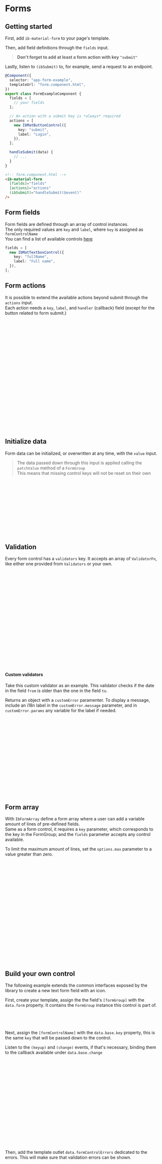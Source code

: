 

<Meta title="Components/Forms/Overview" />

# Forms

## Getting started

First, add `ib-material-form` to your page's template.

Then, add field definitions through the `fields` input.

> **Don't forget to add at least a form action with key `"submit"`**

Lastly, listen to `(ibSubmit)` to, for example, send a request to an endpoint.

```typescript
@Component({
  selector: "app-form-example",
  templateUrl: "form.component.html",
})
export class FormExampleComponent {
  fields = [
    // your fields
  ];

  // An action with a submit key is *always* required
  actions = [
    new IbMatButtonControl({
      key: "submit",
      label: "Login",
    }),
  ];

  handleSubmit(data) {
    // ...
  }
}
```

```html
<!-- form.component.html -->
<ib-material-form
  [fields]="fields"
  [actions]="actions"
  (ibSubmit)="handleSubmit($event)"
/>
```

## Form fields

Form fields are defined through an array of control instances.  
The only required values are `key` and `label`, where `key` is assigned as `formControlName`  
You can find a list of available controls [here](/docs/forms-controls--docs)

```typescript
fields = [
  new IbMatTextboxControl({
    key: "fullName",
    label: "Full name",
  }),
];
```

<Canvas of={MatFormStories.Textbox} />

## Form actions

It is possible to extend the available actions beyond submit through the `actions` input.  
Each action needs a `key`, `label`, and `handler` (callback) field (except for the button related to form submit.)

```typescript
customActions = [
  // 👇 this is required!
  new IbMatButtonControl({
    key: "submit",
    label: "Search",
  }),
  new IbMatButtonControl({
    key: "clear",
    label: "Clear",
    color: "accent",
    requireConfirmOnDirty: true,
    handler: (form) => form.reset(),
  }),
  new IbMatButtonControl({
    key: "disable",
    label: "Disable",
    handler: (form) => form.disable(),
  }),
  new IbMatButtonControl({
    key: "enable",
    label: "Enable",
    handler: (form) => form.enable(),
  }),
];
```

## Initialize data

Form data can be initialized, or overwritten at any time, with the `value` input.

> The data passed down through this input is applied calling the `patchValue` method of a `FormGroup`  
> This means that missing control keys will not be reset on their own

```typescript
value = { firstName: "John", lastName: "Doe" };

fields = [
  new IbMatTextboxControl({
    key: "firstName",
    label: "First name",
  }),
  new IbMatTextboxControl({
    key: "lastName",
    label: "Last name",
  }),
];
```

<Canvas of={MatFormStories.PreInitialized} />

## Validation

Every form control has a `validators` key.
It accepts an array of `ValidatorFn`, like either one provided from `Validators` or your own.

```typescript
fields = [
  new IbMatTextboxControl({
    key: "email",
    label: "Email",
    type: "email",
    validators: [Validators.email, Validators.required],
    width: "100%",
  }),
  new IbMatTextboxControl({
    key: "password",
    label: "Password",
    type: "password",
    validators: [Validators.required],
    width: "100%",
  }),
  new IbMatSlideToggleControl({
    key: "storeUserAgent",
    label: "Remember this device",
    width: "100%",
  }),
];
```

<Canvas of={MatFormStories.SimpleLogin} />

#### Custom validators

Take this custom validator as an example.
This validator checks if the date in the field `from` is older than the one in the field `to`.

Returns an object with a `customError` paramenter. To display a message, include an i18n label in the `customError.message` parameter,
and in `customError.params` any variable for the label if needed.

```typescript
export function dateValidator(): ValidatorFn {
  return (control: AbstractControl): { [key: string]: any } | null => {
    if (!control.parent) {
      return;
    }
    const from = control.parent.controls["from"];
    const to = control.parent.controls["to"];
    if (from.value && to.value && from.value > to.value) {
      return {
        customError: {
          message: 'dateRange.error', // Date "{{from}}" cannot be older than "{{to}}"
          params: { from: from.value, to: to.value }
        },
      };
    }
  };
}
```

## Form array

With `IbFormArray` define a form array where a user can add a variable amount of lines of pre-defined fields.  
Same as a form control, it requires a `key` parameter, which corresponds to the key in the FormGroup;
and the `fields` parameter accepts any control available.

To limit the maximum amount of lines, set the `options.max` parameter to a value greater than zero.

```typescript
fields = [
  // ...
  new IbFormArray({
    key: "addresses",
    options: {
      max: 2,
    },
    fields: [
      new IbMatTextboxControl({
        key: "key",
        label: "(es. Phone, Email)",
        width: "25%",
      }),
      new IbMatTextboxControl({
        key: "value",
        label: "es. +39123123",
        validators: [Validators.required],
        width: "25%",
      }),
    ],
  }),
];
```

<Canvas of={MatFormStories.WithFormArray} />

## Build your own control

The following example extends the common interfaces exposed by the library to create a new text form field with an icon.

First, create your template, assign the the field's `[formGroup]` with the `data.form` property. It contains the `FormGroup` instance
this control is part of.

```html
<mat-form-field appearance="fill" [formGroup]="data.form">
  <!-- ... -->
</mat-form-field>
```

Next, assign the `[formControlName]` with the `data.base.key` property, this is the same `key` that will be passed down to the control.

Listen to the `(keyup)` and `(change)` events, if that's necessary, binding them to the callback available under `data.base.change`

```html
<!-- textbox-with-icon.component.html -->
<mat-label>{{ data.base.label | translate }}</mat-label>
<input
  matInput
  [formControlName]="data.base.key"
  (keyup)="data.base.change(data.self)"
  (change)="data.base.change(data.self)"
/>
```

```typescript
// page-with-form.component.ts
fields = [
  new IbTextboxWithIconControl({
    key: "textboxWithIcon", // 👈 this key is `data.base.key`
    label: "With Icon", // while this is available in `data.base.label`
    /**
     * 💁 Every parameter assigned here is available under `data.base`
     */
  }),
];
```

Then, add the template outlet `data.formControlErrors` dedicated to the errors. This will make sure that validation errors can be shown.

```html
<!-- textbox-with-icon.component.html -->
<mat-error>
  <ng-container
    *ngTemplateOutlet="data.formControlErrors; context: this"
  ></ng-container>
</mat-error>
```

```html
<!-- textbox-with-icon.component.html -->
<mat-form-field appearance="fill" style="width: 100%;" [formGroup]="data.form">
  <mat-label>{{ data.base.label | translate }}</mat-label>
  <input
    matInput
    [formControlName]="data.base.key"
    (keyup)="data.base.change(data.self)"
    (change)="data.base.change(data.self)"
  />
  <!--
    👇 this is the special part about this control
    it will render a mat-icon provided by the `iconName` parameter
  -->
  <mat-icon matSuffix *ngIf="data.base.iconName"
    >{{ data.base.iconName }}</mat-icon
  >
  <mat-error>
    <ng-container
      *ngTemplateOutlet="data.formControlErrors; context: this"
    ></ng-container>
  </mat-error>
</mat-form-field>
```

Implement the `IbFormControlInterface` interface on your component's class.
Create a new type by extending the type `IbFormControlBaseParams` to include your own parameters.  
In this case, the `iconName`

```typescript
// textbox-with-icon.component.ts
@Component({
  selector: "[ib-custom-textbox-with-icon]",
  templateUrl: "textbox-with-icon.component.html",
})
export class IbTextboxWithIconComponent implements IbFormControlInterface {
  @Input() data: any;
}
```

```typescript
// textbox-with-icon.component.ts
export type TextboxWithIconParams = IbFormControlBaseParams<string> & {
  iconName: string;
};
```

Lastly, write the control class that will be used within the `fields` array like any other available control.  
Extend `IbFormControlBase`, initialize your parameters and assign the custom control component.

```typescript
// textbox-with-icon.component.ts
export class IbTextboxWithIconControl extends IbFormControlBase<string> {
  iconName: string;
  constructor(options: TextboxWithIconParams) {
    super(options);
    this.iconName = options.iconName;
    this.control = new IbFormControlBaseComponent(IbTextboxWithIconComponent, {
      base: this,
    });
  }
}
```

## Form grid layout

By setting the `cols` input in `ib-material-form`, a grid-like layout will be used instead of the flex one.  
Each control has two parameters `cols` and `rows` that determine how many columns and rows to span.

> ⚠️ About `cols` and `rows` parameters: these will only work when `<ib-material-forms [cols]="3" />` is set.  
> This feature will most likely be deprecated in the future, so please refrain to use it without a good reason.

<Canvas of={MatFormStories.WithGridLayout} />

## Form lifecycle hooks

Accessing to a form with `@ViewChild` will let you access to its lifecycle hooks through the observables `afterInit()` and `afterChanges()`

```html
<!-- form-hooks.component.html -->
<ib-material-form
  #form
  [fields]="fields"
  [actions]="actions"
  (ibSubmit)="handleSubmit($event)"
/>
```

```typescript
@Component({
  selector: "app-form-hooks-example",
  template: `form-hooks.component.html`,
})
export class FormHooksExampleComponent {
  @ViewChild("form", { static: true })
  form: IbMaterialFormComponent;

  fields = [
    // your fields
  ];

  actions = [
    // your actions
  ];

  ngOnInit() {
    this.form.afterInit().subscribe((form) => {
      form.disable();
    });

    this.form.afterChanges().subscribe(({ changes, form }) => {
      console.log(changes);
    });
  }

  handleSubmit(data) {
    /* ... */
  }
}
```
